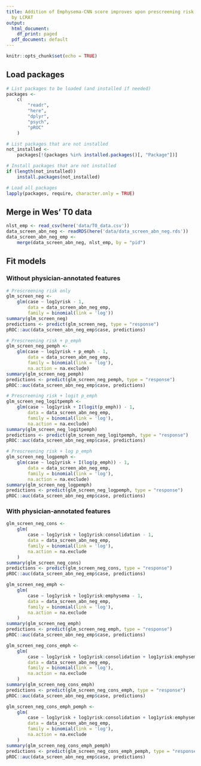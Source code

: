 ```yaml
---
title: Addition of Emphysema-CNN score improves upon prescreening risk calculated
  by LCRAT
output:
  html_document:
    df_print: paged
  pdf_document: default
---
```


```r
knitr::opts_chunk$set(echo = TRUE)
```

## Load packages

```r
# List packages to be loaded (and installed if needed)
packages <-
    c(
        "readr",
        "here",
        "dplyr",
        "psych",
        "pROC"
    )

# List packages that are not installed
not_installed <-
    packages[!(packages %in% installed.packages()[, "Package"])]

# Install packages that are not installed
if (length(not_installed))
    install.packages(not_installed)

# Load all packages
lapply(packages, require, character.only = TRUE)

```

## Merge in Wes' T0 data

```r
nlst_emp <- read_csv(here('data/T0_data.csv'))
data_screen_abn_neg <- readRDS(here('data/data_screen_abn_neg.rds'))
data_screen_abn_neg_emp <-
    merge(data_screen_abn_neg, nlst_emp, by = "pid")
```

## Fit models

### Without physician-annotated features

```r
# Prescreening risk only
glm_screen_neg <-
    glm(case ~ log1yrisk - 1,
        data = data_screen_abn_neg_emp,
        family = binomial(link = 'log'))
summary(glm_screen_neg)
predictions <- predict(glm_screen_neg, type = "response")
pROC::auc(data_screen_abn_neg_emp$case, predictions)

# Prescreening risk + p_emph
glm_screen_neg_pemph <-
    glm(case ~ log1yrisk + p_emph - 1,
        data = data_screen_abn_neg_emp,
        family = binomial(link = 'log'),
        na.action = na.exclude)
summary(glm_screen_neg_pemph)
predictions <- predict(glm_screen_neg_pemph, type = "response")
pROC::auc(data_screen_abn_neg_emp$case, predictions)

# Prescreening risk + logit p_emph
glm_screen_neg_logitpemph <-
    glm(case ~ log1yrisk + I(logit(p_emph)) - 1,
        data = data_screen_abn_neg_emp,
        family = binomial(link = 'log'),
        na.action = na.exclude)
summary(glm_screen_neg_logitpemph)
predictions <- predict(glm_screen_neg_logitpemph, type = "response")
pROC::auc(data_screen_abn_neg_emp$case, predictions)

# Prescreening risk + log p_emph
glm_screen_neg_logpemph <-
    glm(case ~ log1yrisk + I(log(p_emph)) - 1,
        data = data_screen_abn_neg_emp,
        family = binomial(link = 'log'),
        na.action = na.exclude)
summary(glm_screen_neg_logpemph)
predictions <- predict(glm_screen_neg_logpemph, type = "response")
pROC::auc(data_screen_abn_neg_emp$case, predictions)
```

### With physician-annotated features

```r
glm_screen_neg_cons <-
    glm(
        case ~ log1yrisk + log1yrisk:consolidation - 1,
        data = data_screen_abn_neg_emp,
        family = binomial(link = 'log'),
        na.action = na.exclude
    )
summary(glm_screen_neg_cons)
predictions <- predict(glm_screen_neg_cons, type = "response")
pROC::auc(data_screen_abn_neg_emp$case, predictions)

glm_screen_neg_emph <-
    glm(
        case ~ log1yrisk + log1yrisk:emphysema - 1,
        data = data_screen_abn_neg_emp,
        family = binomial(link = 'log'),
        na.action = na.exclude
    )
summary(glm_screen_neg_emph)
predictions <- predict(glm_screen_neg_emph, type = "response")
pROC::auc(data_screen_abn_neg_emp$case, predictions)

glm_screen_neg_cons_emph <-
    glm(
        case ~ log1yrisk + log1yrisk:consolidation + log1yrisk:emphysema - 1,
        data = data_screen_abn_neg_emp,
        family = binomial(link = 'log'),
        na.action = na.exclude
    )
summary(glm_screen_neg_cons_emph)
predictions <- predict(glm_screen_neg_cons_emph, type = "response")
pROC::auc(data_screen_abn_neg_emp$case, predictions)

glm_screen_neg_cons_emph_pemph <-
    glm(
        case ~ log1yrisk + log1yrisk:consolidation + log1yrisk:emphysema + I(log(p_emph)) - 1,
        data = data_screen_abn_neg_emp,
        family = binomial(link = 'log'),
        na.action = na.exclude
    )
summary(glm_screen_neg_cons_emph_pemph)
predictions <- predict(glm_screen_neg_cons_emph_pemph, type = "response")
pROC::auc(data_screen_abn_neg_emp$case, predictions)
```
